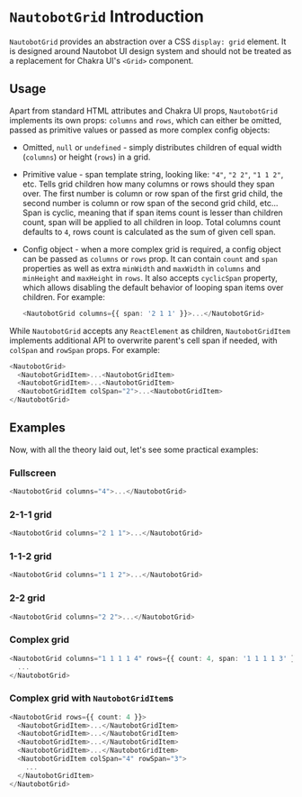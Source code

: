 

<Meta title="Components/NautobotGrid/Introduction" />

# `NautobotGrid` Introduction

`NautobotGrid` provides an abstraction over a CSS `display: grid` element. It is
designed around Nautobot UI design system and should not be treated as a
replacement for Chakra UI's `<Grid>` component.

## Usage

Apart from standard HTML attributes and Chakra UI props, `NautobotGrid`
implements its own props: `columns` and `rows`, which can either be omitted,
passed as primitive values or passed as more complex config objects:

- Omitted, `null` or `undefined` - simply distributes children of equal width
  (`columns`) or height (`rows`) in a grid.

- Primitive value - span template string, looking like: `"4"`, `"2 2"`,
  `"1 1 2"`, etc. Tells grid children how many columns or rows should they span
  over. The first number is column or row span of the first grid child, the
  second number is column or row span of the second grid child, etc... Span is
  cyclic, meaning that if span items count is lesser than children count, span
  will be applied to all children in loop. Total columns count defaults to `4`,
  rows count is calculated as the sum of given cell span.

- Config object - when a more complex grid is required, a config object can be
  passed as `columns` or `rows` prop. It can contain `count` and `span`
  properties as well as extra `minWidth` and `maxWidth` in `columns` and
  `minHeight` and `maxHeight` in `rows`. It also accepts `cyclicSpan` property,
  which allows disabling the default behavior of looping span items over
  children. For example:

  ```typescript
  <NautobotGrid columns={{ span: '2 1 1' }}>...</NautobotGrid>
  ```

While `NautobotGrid` accepts any `ReactElement` as children, `NautobotGridItem`
implements additional API to overwrite parent's cell span if needed, with
`colSpan` and `rowSpan` props. For example:

```typescript
<NautobotGrid>
  <NautobotGridItem>...<NautobotGridItem>
  <NautobotGridItem>...<NautobotGridItem>
  <NautobotGridItem colSpan="2">...<NautobotGridItem>
</NautobotGrid>
```

## Examples

Now, with all the theory laid out, let's see some practical examples:

### Fullscreen

<NautobotUIProvider>
  <NautobotGrid columns="4" minHeight={300}>
    <StoryContent />
  </NautobotGrid>
</NautobotUIProvider>

```typescript
<NautobotGrid columns="4">...</NautobotGrid>
```

### 2-1-1 grid

<NautobotUIProvider>
  <NautobotGrid columns="2 1 1" minHeight={300}>
    <StoryContent />
    <StoryContent />
    <StoryContent />
    <StoryContent />
    <StoryContent />
    <StoryContent />
  </NautobotGrid>
</NautobotUIProvider>

```typescript
<NautobotGrid columns="2 1 1">...</NautobotGrid>
```

### 1-1-2 grid

<NautobotUIProvider>
  <NautobotGrid columns="1 1 2" minHeight={300}>
    <StoryContent />
    <StoryContent />
    <StoryContent />
  </NautobotGrid>
</NautobotUIProvider>

```typescript
<NautobotGrid columns="1 1 2">...</NautobotGrid>
```

### 2-2 grid

<NautobotUIProvider>
  <NautobotGrid columns="2 2" minHeight={300}>
    <StoryContent />
    <StoryContent />
    <StoryContent />
    <StoryContent />
  </NautobotGrid>
</NautobotUIProvider>

```typescript
<NautobotGrid columns="2 2">...</NautobotGrid>
```

### Complex grid

<NautobotUIProvider>
  <NautobotGrid
    columns="1 1 1 1 4"
    minHeight={300}
    rows={{ count: 4, span: '1 1 1 1 3' }}
  >
    <StoryContent />
    <StoryContent />
    <StoryContent />
    <StoryContent />
    <StoryContent />
  </NautobotGrid>
</NautobotUIProvider>

```typescript
<NautobotGrid columns="1 1 1 1 4" rows={{ count: 4, span: '1 1 1 1 3' }}>
  ...
</NautobotGrid>
```

### Complex grid with `NautobotGridItem`s

<NautobotUIProvider>
  <NautobotGrid minHeight={300} rows={{ count: 4 }}>
    <NautobotGridItem>
      <StoryContent />
    </NautobotGridItem>
    <NautobotGridItem>
      <StoryContent />
    </NautobotGridItem>
    <NautobotGridItem>
      <StoryContent />
    </NautobotGridItem>
    <NautobotGridItem>
      <StoryContent />
    </NautobotGridItem>
    <NautobotGridItem colSpan="4" rowSpan="3">
      <StoryContent />
    </NautobotGridItem>
  </NautobotGrid>
</NautobotUIProvider>

```typescript
<NautobotGrid rows={{ count: 4 }}>
  <NautobotGridItem>...</NautobotGridItem>
  <NautobotGridItem>...</NautobotGridItem>
  <NautobotGridItem>...</NautobotGridItem>
  <NautobotGridItem>...</NautobotGridItem>
  <NautobotGridItem colSpan="4" rowSpan="3">
    ...
  </NautobotGridItem>
</NautobotGrid>
```
